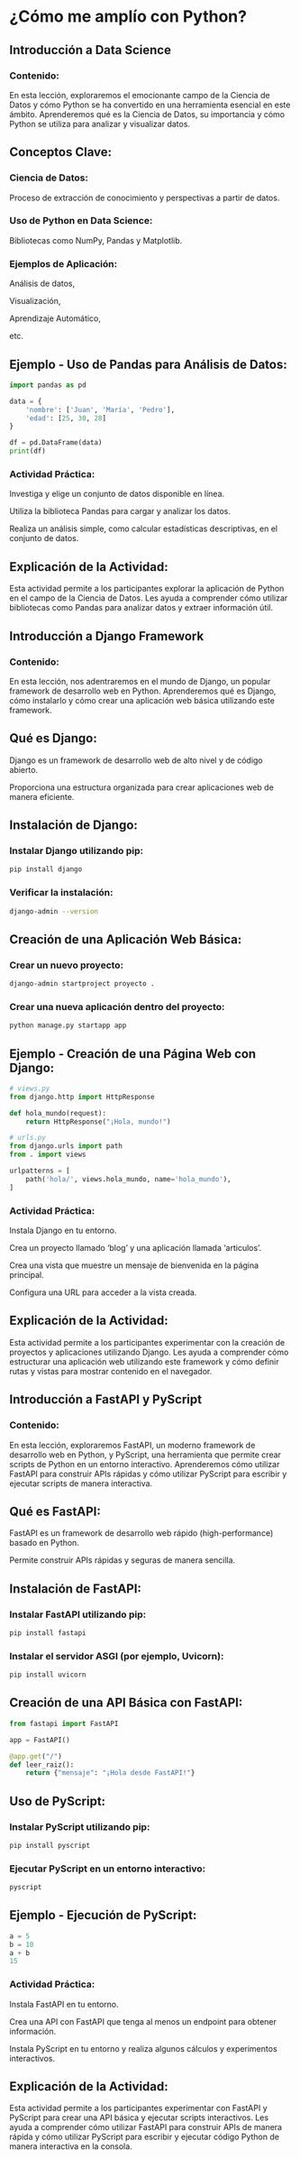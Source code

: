 # ¿Cómo me amplío con Python?

## Introducción a Data Science

### Contenido:

En esta lección, exploraremos el emocionante campo de la Ciencia de Datos y cómo Python se ha convertido en una herramienta esencial en este ámbito. Aprenderemos qué es la Ciencia de Datos, su importancia y cómo Python se utiliza para analizar y visualizar datos.

## Conceptos Clave:

### Ciencia de Datos: 

Proceso de extracción de conocimiento y perspectivas a partir de datos.

### Uso de Python en Data Science: 

Bibliotecas como NumPy, Pandas y Matplotlib.

### Ejemplos de Aplicación: 

Análisis de datos, 

Visualización, 

Aprendizaje Automático, 

etc.

## Ejemplo - Uso de Pandas para Análisis de Datos:

```python
import pandas as pd

data = {
    'nombre': ['Juan', 'María', 'Pedro'],
    'edad': [25, 30, 28]
}

df = pd.DataFrame(data)
print(df)
```
:::{.callout-important}
### Actividad Práctica:

Investiga y elige un conjunto de datos disponible en línea.

Utiliza la biblioteca Pandas para cargar y analizar los datos.

Realiza un análisis simple, como calcular estadísticas descriptivas, en el conjunto de datos.
:::

## Explicación de la Actividad:

Esta actividad permite a los participantes explorar la aplicación de Python en el campo de la Ciencia de Datos. Les ayuda a comprender cómo utilizar bibliotecas como Pandas para analizar datos y extraer información útil.

## Introducción a Django Framework

### Contenido:

En esta lección, nos adentraremos en el mundo de Django, un popular framework de desarrollo web en Python. Aprenderemos qué es Django, cómo instalarlo y cómo crear una aplicación web básica utilizando este framework.

## Qué es Django:

Django es un framework de desarrollo web de alto nivel y de código abierto.

Proporciona una estructura organizada para crear aplicaciones web de manera eficiente.

## Instalación de Django:

### Instalar Django utilizando pip: 
```bash
pip install django
```
### Verificar la instalación: 
```bash
django-admin --version
```
## Creación de una Aplicación Web Básica:

### Crear un nuevo proyecto: 

```bash
django-admin startproject proyecto .
```
### Crear una nueva aplicación dentro del proyecto: 
```bash	
python manage.py startapp app
```

## Ejemplo - Creación de una Página Web con Django:

```python
# views.py
from django.http import HttpResponse

def hola_mundo(request):
    return HttpResponse("¡Hola, mundo!")
```
    
```python
# urls.py
from django.urls import path
from . import views

urlpatterns = [
    path('hola/', views.hola_mundo, name='hola_mundo'),
]
```

:::{.callout-important}
### Actividad Práctica:

Instala Django en tu entorno.

Crea un proyecto llamado 'blog' y una aplicación llamada 'articulos'.

Crea una vista que muestre un mensaje de bienvenida en la página principal.

Configura una URL para acceder a la vista creada.
:::

## Explicación de la Actividad:

Esta actividad permite a los participantes experimentar con la creación de proyectos y aplicaciones utilizando Django. Les ayuda a comprender cómo estructurar una aplicación web utilizando este framework y cómo definir rutas y vistas para mostrar contenido en el navegador.

## Introducción a FastAPI y PyScript

### Contenido:

En esta lección, exploraremos FastAPI, un moderno framework de desarrollo web en Python, y PyScript, una herramienta que permite crear scripts de Python en un entorno interactivo. Aprenderemos cómo utilizar FastAPI para construir APIs rápidas y cómo utilizar PyScript para escribir y ejecutar scripts de manera interactiva.

## Qué es FastAPI:

FastAPI es un framework de desarrollo web rápido (high-performance) basado en Python.

Permite construir APIs rápidas y seguras de manera sencilla.

## Instalación de FastAPI:

### Instalar FastAPI utilizando pip: 
```bash
pip install fastapi
```
### Instalar el servidor ASGI (por ejemplo, Uvicorn): 
```bash
pip install uvicorn
```
## Creación de una API Básica con FastAPI:

```python
from fastapi import FastAPI

app = FastAPI()

@app.get("/")
def leer_raiz():
    return {"mensaje": "¡Hola desde FastAPI!"}
```

## Uso de PyScript:

### Instalar PyScript utilizando pip: 
```bash
pip install pyscript
```
### Ejecutar PyScript en un entorno interactivo: 
```bash	
pyscript
```
## Ejemplo - Ejecución de PyScript:

```python	
a = 5
b = 10
a + b
15
```
:::{.callout-important}
### Actividad Práctica:

Instala FastAPI en tu entorno.

Crea una API con FastAPI que tenga al menos un endpoint para obtener información.

Instala PyScript en tu entorno y realiza algunos cálculos y experimentos interactivos.
:::

## Explicación de la Actividad:

Esta actividad permite a los participantes experimentar con FastAPI y PyScript para crear una API básica y ejecutar scripts interactivos. Les ayuda a comprender cómo utilizar FastAPI para construir APIs de manera rápida y cómo utilizar PyScript para escribir y ejecutar código Python de manera interactiva en la consola.